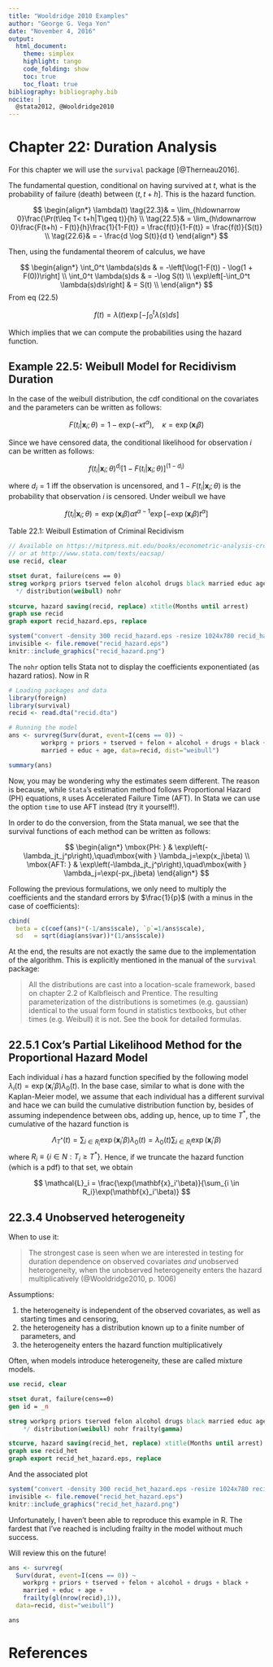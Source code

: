 ```yaml
---
title: "Wooldridge 2010 Examples"
author: "George G. Vega Yon"
date: "November 4, 2016"
output:
  html_document:
    theme: simplex
    highlight: tango
    code_folding: show
    toc: true
    toc_float: true
bibliography: bibliography.bib
nocite: |
  @stata2012, @Wooldridge2010
---
```


# Chapter 22: Duration Analysis

For this chapter we will use the `survival` package [@Therneau2016].

The fundamental question, conditional on having survived at $t$, what is the probability of failure (death) between $(t,t+h]$. This is the hazard function.

$$
\begin{align*}
\lambda(t) 
\tag{22.3}& = \lim_{h\downarrow 0}\frac{\Pr(t\leq T< t+h|T\geq t)}{h} \\
\tag{22.5}& = \lim_{h\downarrow 0}\frac{F(t+h) - F(t)}{h}\frac{1}{1-F(t)} = \frac{f(t)}{1-F(t)} = \frac{f(t)}{S(t)} \\
\tag{22.6}& = - \frac{d \log S(t)}{d t}
\end{align*}
$$

Then, using the fundamental theorem of calculus, we have

$$
\begin{align*}
\int_0^t \lambda(s)ds & = -\left[\log(1-F(t)) - \log(1 + F(0))\right] \\
\int_0^t \lambda(s)ds & = -\log S(t) \\
\exp\left[-\int_0^t \lambda(s)ds\right] & = S(t) \\
\end{align*}
$$
From eq (22.5)

$$
f(t) = \lambda(t)\exp\left[-\int_0^t\lambda(s)ds\right]\tag{22.8} 
$$

Which implies that we can compute the probabilities using the hazard function.

## Example 22.5: Weibull Model for Recidivism Duration

In the case of the weibull distribution, the cdf conditional on the covariates
and the parameters can be written as follows:

$$
F(t_i|\mathbf{x}_i;\theta) = 1 - \exp(-\kappa t ^\alpha),\quad\kappa = \exp(\mathbf{x}_i\beta)
$$

Since we have censored data, the conditional likelihood for observation $i$ can
be written as follows:

$$
f(t_i|\mathbf{x}_i;\theta)^{d_i}\left[1 - F(t_i|\mathbf{x}_i;\theta)\right]^{(1-d_i)}\tag{22.23}
$$

where $d_i=1$ iff the observation is uncensored, and $1-F(t_i|\mathbf{x}_i;\theta)$
is the probability that observation $i$ is censored. Under weibull we have

$$
f(t_i|\mathbf{x}_i;\theta) = \exp(\mathbf{x}_i\beta)\alpha t^{\alpha-1}\exp\left[-\exp(\mathbf{x}_i\beta)t^\alpha\right]
$$

Table 22.1: Weibull Estimation of Criminal Recidivism

```stata
// Available on https://mitpress.mit.edu/books/econometric-analysis-cross-section-and-panel-data
// or at http://www.stata.com/texts/eacsap/
use recid, clear

stset durat, failure(cens == 0)
streg workprg priors tserved felon alcohol drugs black married educ age, /*
  */ distribution(weibull) nohr
  
stcurve, hazard saving(recid, replace) xtitle(Months until arrest)
graph use recid
graph export recid_hazard.eps, replace
```


```r
system("convert -density 300 recid_hazard.eps -resize 1024x780 recid_hazard.png")
invisible <- file.remove("recid_hazard.eps")
knitr::include_graphics("recid_hazard.png")
```

The `nohr` option tells Stata not to display the coefficients exponentiated (as
hazard ratios). Now in R

```r
# Loading packages and data
library(foreign)
library(survival)
recid <- read.dta("recid.dta")

# Running the model
ans <- survreg(Surv(durat, event=I(cens == 0)) ~ 
         workprg + priors + tserved + felon + alcohol + drugs + black +
         married + educ + age, data=recid, dist="weibull")

summary(ans)
```

Now, you may be wondering why the estimates seem different. The reason is because,
while `Stata`'s estimation method follows Proportional Hazard (PH) equations, 
`R` uses Accelerated Failure Time (AFT). In Stata we can use the option `time`
to use AFT instead (try it yourself!).

In order to do the conversion, from the Stata manual, we see that the survival
functions of each method can be written as follows: 

$$
\begin{align*}
\mbox{PH: } & \exp\left(-\lambda_jt_j^p\right),\quad\mbox{with } \lambda_j=\exp(x_j\beta)  \\
\mbox{AFT: } & \exp\left(-\lambda_jt_j^p\right),\quad\mbox{with } \lambda_j=\exp(-px_j\beta)
\end{align*}
$$

Following the previous formulations, we only need to multiply the coefficients
and the standard errors by $\frac{1}{p}$ (with a minus in the case of
coefficients):

```r
cbind(
  beta = c(coef(ans)*(-1/ans$scale), `p`=1/ans$scale),
  sd   = sqrt(diag(ans$var))*(1/ans$scale))
```

At the end, the results are not exactly the same due to the implementation of the
algorithm. This is explicitly mentioned in the manual of the `survival` package:

> All the distributions are cast into a location-scale framework, based on
  chapter 2.2 of Kalbfleisch and Prentice. The resulting parameterization of the
  distributions is sometimes (e.g. gaussian) identical to the usual form found
  in statistics textbooks, but other times (e.g. Weibull) it is not. See the
  book for detailed formulas.

## 22.5.1 Cox's Partial Likelihood Method for the Proportional Hazard Model

Each individual $i$ has a hazard function specified by the following model $\lambda_i(t) = \exp(\mathbf{x}_i'\beta)\lambda_0(t)$. In the base case, similar to what is done with the Kaplan-Meier model, we assume that each individual has a different survival and hace we can build the cumulative distribution function by, besides of assuming independence between obs, adding up, hence, up to time $T^*$, the cumulative of the hazard function is

$$
\Lambda_{T^*}(t) = \sum_{i \in R_i} \exp(\mathbf{x}_i'\beta)\lambda_0(t) =\lambda_0(t) \sum_{i \in R_i}\exp(\mathbf{x}_i'\beta)
$$
where $R_i \equiv \{i \in N: T_i \geq T^*\}$. Hence, if we truncate the hazard function (which is a pdf) to that set, we obtain

$$
\mathcal{L}_i = \frac{\exp(\mathbf{x}_i'\beta)}{\sum_{i \in R_i}\exp(\mathbf{x}_i'\beta)}
$$

## 22.3.4 Unobserved heterogeneity

When to use it:

> The strongest case is seen when we are interested in testing for duration 
  dependence on observed covariates _and_ unobserved heterogeneity, when the 
  unobserved heterogeneity enters the hazard multiplicatively (@Wooldridge2010, p. 1006)

Assumptions:

1.  the heterogeneity is independent of the observed covariates, as well as
    starting times and censoring,
2.  the heterogeneity has a distribution known up to a finite number of 
    parameters, and
3.  the heterogeneity enters the hazard function multiplicatively

Often, when models introduce heterogeneity, these are called mixture models.

```stata
use recid, clear

stset durat, failure(cens==0)
gen id = _n

streg workprg priors tserved felon alcohol drugs black married educ age, /*
	*/ distribution(weibull) nohr frailty(gamma)

stcurve, hazard saving(recid_het, replace) xtitle(Months until arrest) 
graph use recid_het
graph export recid_het_hazard.eps, replace
```

And the associated plot

```r
system("convert -density 300 recid_het_hazard.eps -resize 1024x780 recid_het_hazard.png")
invisible <- file.remove("recid_het_hazard.eps")
knitr::include_graphics("recid_het_hazard.png")
```


Unfortunately, I haven't been able to reproduce this example in R. The fardest
that I've reached is including frailty in the model without much success.

Will review this on the future!

```r
ans <- survreg(
  Surv(durat, event=I(cens == 0)) ~ 
    workprg + priors + tserved + felon + alcohol + drugs + black +
    married + educ + age + 
    frailty(gl(nrow(recid),1)),
  data=recid, dist="weibull")

ans
```



# References
